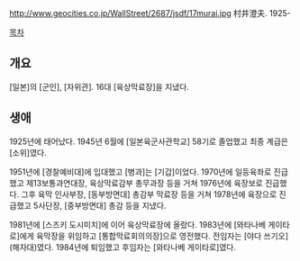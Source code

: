 http://www.geocities.co.jp/WallStreet/2687/jsdf/17murai.jpg
村井澄夫. 1925-

[[목차]]
== 개요 ==
[일본]의 [군인], [자위관]. 16대 [육상막료장]을 지냈다.
== 생애 ==
1925년에 태어났다. 1945년 6월에 [일본육군사관학교] 58기로 졸업했고 최종 계급은 [소위]였다.

1951년에 [경찰예비대]에 입대했고 [병과]는 [기갑]이었다. 1970년에 일등육좌로 진급했고 제13보통과연대장, 육상막료감부 총무과장 등을 거쳐 1976년에 육장보로 진급했다. 그후 육막 인사부장, [동부방면대] 총감부 막료장 등을 거쳐 1978년에 육장으로 진급했고 5사단장, [중부방면대] 총감 등을 지냈다.

1981년에 [스즈키 도시미치]에 이어 육상막료장에 올랐다. 1983년에 [와타나베 게이타로]에게 육막장을 위임하고 [통합막료회의의장]으로 영전했다. 전임자는 [야다 쓰기오](해자대)였다. 1984년에 퇴임했고 후임자는 [와타나베 게이타로]였다.
